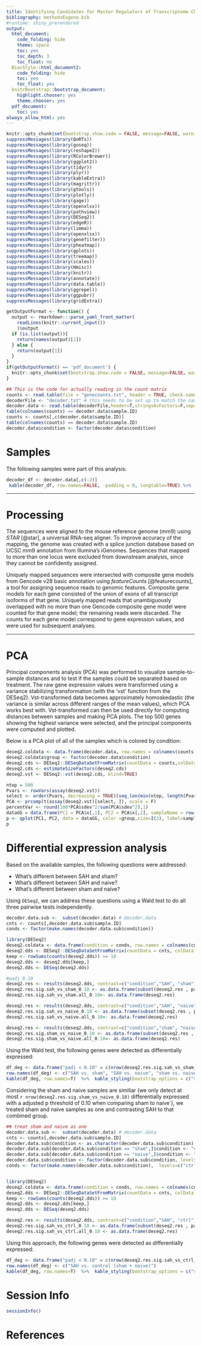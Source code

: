```yaml
---
title: Identifying Candidates for Master Regulators of Transcriptome Changes in Murine Hippocampi Following Subarachnoid Hemorrhage
bibliography: methodsEugene.bib
#runtime: shiny_prerendered
output:
  html_document:
    code_folding: hide
    theme: space
    toc: yes
    toc_depth: 3
    toc_float: no
  BiocStyle::html_document2:
    code_folding: hide
    toc: yes
    toc_float: yes
  knitrBootstrap::bootstrap_document:
    highlight.chooser: yes
    theme.chooser: yes
  pdf_document:
    toc: yes
always_allow_html: yes
---
```


```r
knitr::opts_chunk$set(bootstrap.show.code = FALSE, message=FALSE, warning=FALSE)
suppressMessages(library(QoRTs))
suppressMessages(library(goseq))
suppressMessages(library(reshape2))
suppressMessages(library(RColorBrewer))
suppressMessages(library(ggplot2))
suppressMessages(library(tidyr))
suppressMessages(library(plyr))
suppressMessages(library(kableExtra))
suppressMessages(library(magrittr))
suppressMessages(library(gtools))
suppressMessages(library(plotly))
suppressMessages(library(gage))
suppressMessages(library(openxlsx))
suppressMessages(library(pathview))
suppressMessages(library(DESeq2))
suppressMessages(library(edgeR))
suppressMessages(library(limma))
suppressMessages(library(openxlsx))
suppressMessages(library(genefilter))
suppressMessages(library(pheatmap))
suppressMessages(library(gplots))
suppressMessages(library(treemap))
suppressMessages(library(scales))
suppressMessages(library(Hmisc))
suppressMessages(library(knitr))
suppressMessages(library(annotate))
suppressMessages(library(data.table))
suppressMessages(library(ggrepel))
suppressMessages(library(ggpubr))
suppressMessages(library(gridExtra))

getOutputFormat <- function() {
  output <- rmarkdown:::parse_yaml_front_matter(
    readLines(knitr::current_input())
    )$output
  if (is.list(output)){
    return(names(output)[1])
  } else {
    return(output[1])
  }
}
if(getOutputFormat() == 'pdf_document') {
  knitr::opts_chunk$set(bootstrap.show.code = FALSE, message=FALSE, warning=FALSE, echo=FALSE, results='hide', plots='all')
}
```




```r
## This is the code for actually reading in the count matrix
counts <- read.table(file = "genecounts.txt", header = TRUE, check.names=FALSE, row.names=1)
decoderFile <- "decoder.txt" # this needs to be set up to match the samples and conditions
decoder.data <- read.table(decoderFile,header=T,stringsAsFactors=F,sep="\t")
table(colnames(counts) == decoder.data$sample.ID)
counts <- counts[,c(decoder.data$sample.ID)]
table(colnames(counts) == decoder.data$sample.ID)
decoder.data$condition <- factor(decoder.data$condition)
```

# Samples

The following samples were part of this analysis:

```r
decoder_df <- decoder.data[,c(-2)]
 kable(decoder_df, row.names=FALSE,  padding = 0, longtable=TRUE) %>%  kable_styling(bootstrap_options = c("striped", "hover", "condensed"))
```

***
# Processing
The sequences were aligned to the mouse reference genome (mm9) using *STAR* [@star], a universal RNA-seq aligner. To improve accuracy of the mapping, the genome was created with a splice junction database based on UCSC mm9 annotation from Illumina's iGenomes. Sequences that mapped to more than one locus were excluded from downstream analysis, since they cannot be confidently assigned.

Uniquely mapped sequences were intersected with composite gene models from Gencode v28 basic annotation using *featureCounts* [@featurecounts], a tool for assigning sequence reads to genomic features. Composite gene models for each gene consisted of the union of exons of all transcript isoforms of that gene. Uniquely mapped reads that unambiguously overlapped with no more than one Gencode composite gene model were counted for that gene model; the remaining reads were discarded. The counts for each gene model correspond to gene expression values, and were used for subsequent analyses.

***
# PCA
Principal components analysis (PCA) was performed to visualize sample-to-sample distances and to test if the samples could be separated based on treatment.
The raw gene expression values were transformed using a variance stabilizing transformation (with the 'vst' function from the DESeq2). 
Vst-transformed data becomes approximately homoskedastic (the variance is similar across different ranges of the mean values), which PCA works best with.
Vst-transformed can then be used directly for computing distances between samples and making PCA plots.
The top 500 genes showing the highest variance were selected, and the principal components were computed and plotted.

Below is a PCA plot of all of the samples which is colored by condition:


```r
deseq2.coldata <- data.frame(decoder.data, row.names = colnames(counts), stringsAsFactors=F)
deseq2.coldata$group <- factor(decoder.data$condition)
deseq2.cds <- DESeq2::DESeqDataSetFromMatrix(countData = counts,colData = deseq2.coldata, design = ~group)
deseq2.cds <- estimateSizeFactors(deseq2.cds)
deseq2.vst <- DESeq2::vst(deseq2.cds, blind=TRUE)

ntop = 500
Pvars <- rowVars(assay(deseq2.vst))
select <- order(Pvars, decreasing = TRUE)[seq_len(min(ntop, length(Pvars)))]
PCA <- prcomp(t(assay(deseq2.vst)[select, ]), scale = F)
percentVar <- round(100*PCA$sdev^2/sum(PCA$sdev^2),1)
dataGG = data.frame(PC1 = PCA$x[,1], PC2 = PCA$x[,2], sampleName = row.names(colData(deseq2.vst)),colData(deseq2.vst))
p <- qplot(PC1, PC2, data = dataGG, color =group,size=I(3), label=sampleName, main = "PC1 vs PC2, top 500 variable genes") + labs(x = paste0("PC1, VarExp:", round(percentVar[1],4)), y = paste0("PC2, VarExp:", round(percentVar[2],4))) + theme_bw() + theme(legend.position="right")   + geom_label_repel(aes(label=sampleName))
p
```




# Differential expression analysis {.tabset}

Based on the available samples, the following questions were addressed:

- What's different between SAH and sham?
- What's different between SAH and naive?
- What's different between sham and naive?

Using `DESeq2`, we can address these questions using a Wald test to do all three pairwise tests independently.


```r
decoder.data.sub <-  subset(decoder.data) # decoder.data
cnts <- counts[,decoder.data.sub$sample.ID]
conds <- factor(make.names(decoder.data.sub$condition)) 

library(DESeq2)	
deseq2.coldata <- data.frame(condition = conds, row.names = colnames(cnts), decoder.data.sub)
deseq2.dds <- DESeq2::DESeqDataSetFromMatrix(countData = cnts, colData = deseq2.coldata, design = ~ condition)
keep <- rowSums(counts(deseq2.dds)) >= 10
deseq2.dds <- deseq2.dds[keep,]
deseq2.dds <- DESeq(deseq2.dds)

#padj 0.10
deseq2.res <- results(deseq2.dds, contrast=c("condition","SAH", "sham"), alpha=0.10)
deseq2.res.sig.sah_vs_sham_0.10 <- as.data.frame(subset(deseq2.res , padj < 0.10))
deseq2.res.sig.sah_vs_sham.all_0.10<- as.data.frame(deseq2.res)

deseq2.res <- results(deseq2.dds, contrast=c("condition","SAH", "naive"), alpha=0.10)
deseq2.res.sig.sah_vs_naive_0.10 <- as.data.frame(subset(deseq2.res , padj < 0.10))
deseq2.res.sig.sah_vs_naive.all_0.10<- as.data.frame(deseq2.res)

deseq2.res <- results(deseq2.dds, contrast=c("condition","sham", "naive"), alpha=0.10)
deseq2.res.sig.sham_vs_naive_0.10 <- as.data.frame(subset(deseq2.res , padj < 0.10))
deseq2.res.sig.sham_vs_naive.all_0.10<- as.data.frame(deseq2.res)

```



Using the Wald test, the following genes were detected as differentially expressed:

```r
df_deg <- data.frame("padj < 0.10" = c(nrow(deseq2.res.sig.sah_vs_sham_0.10), nrow(deseq2.res.sig.sah_vs_naive_0.10), nrow(deseq2.res.sig.sham_vs_naive_0.10)),check.names=F, stringsAsFactors = F)
row.names(df_deg) <- c("SAH vs. sham", "SAH vs. naive", "sham vs. naive")
kable(df_deg, row.names=T)  %>%  kable_styling(bootstrap_options = c("striped", "hover", "condensed"))
```




Considering the sham and naive samples are similiar (we only detect at most `r nrow(deseq2.res.sig.sham_vs_naive_0.10)` differentially expressed  with a adjusted p threshold of 0.10 when comparing sham to naive`), we treated sham and naive samples as one and contrasting SAH to that combined group.  


```r
## treat sham and naive as one
decoder.data.sub <-  subset(decoder.data) # decoder.data
cnts <- counts[,decoder.data.sub$sample.ID]
decoder.data.sub$condition <- as.character(decoder.data.sub$condition)
decoder.data.sub[decoder.data.sub$condition == "sham",]$condition <- "ctrl"
decoder.data.sub[decoder.data.sub$condition == "naive",]$condition <- "ctrl"
decoder.data.sub$condition <- factor(decoder.data.sub$condition, levels=c("ctrl", "SAH"))
conds <- factor(make.names(decoder.data.sub$condition),  levels=c("ctrl", "SAH")) 


library(DESeq2)	
deseq2.coldata <- data.frame(condition = conds, row.names = colnames(cnts), decoder.data.sub)
deseq2.dds <- DESeq2::DESeqDataSetFromMatrix(countData = cnts, colData = deseq2.coldata, design = ~ condition)
keep <- rowSums(counts(deseq2.dds)) >= 10
deseq2.dds <- deseq2.dds[keep,]
deseq2.dds <- DESeq(deseq2.dds)

deseq2.res <- results(deseq2.dds, contrast=c("condition","SAH", "ctrl"), alpha=0.10)
deseq2.res.sig.sah_vs_ctrl_0.10 <- as.data.frame(subset(deseq2.res , padj < 0.10))
deseq2.res.sig.sah_vs_ctrl.all_0.10 <- as.data.frame(deseq2.res)
```

Using this approach, the following genes were detected as differentially expressed:

```r
df_deg <- data.frame("padj < 0.10" = c(nrow(deseq2.res.sig.sah_vs_ctrl_0.10)),check.names=F, stringsAsFactors = F)
row.names(df_deg) <- c("SAH vs. control (sham + naive)")
kable(df_deg, row.names=T)  %>%  kable_styling(bootstrap_options = c("striped", "hover", "condensed"))
```




# Session Info
```r
sessionInfo()
```

# References
